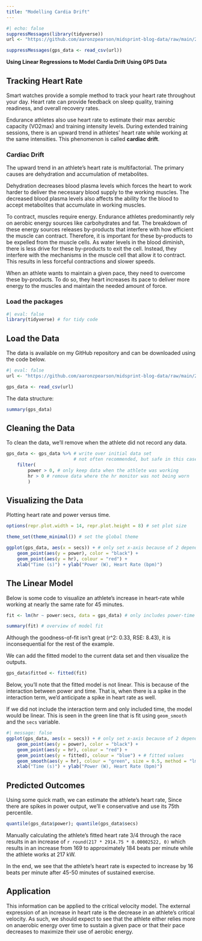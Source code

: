 ---
title: "Modelling Cardia Drift"
---

```{r}
#| echo: false
suppressMessages(library(tidyverse))
url <- "https://github.com/aaronzpearson/midsprint-blog-data/raw/main/2017_01_31_18_36_44.csv"

suppressMessages(gps_data <- read_csv(url))
```



**Using Linear Regressions to Model Cardia Drift Using GPS Data**

## Tracking Heart Rate

Smart watches provide a somple method to track your heart rate throughout your day. Heart rate can provide feedback on sleep quality, training readiness, and overall recovery rates.

Endurance athletes also use heart rate to estimate their max aerobic capacity (VO2max) and training intensity levels. During extended training sessions, there is an upward trend in athletes’ heart rate while working at the same intensities. This phenomenon is called **cardiac drift**.

### Cardiac Drift

The upward trend in an athlete’s heart rate is multifactorial. The primary causes are dehydration and accumulation of metabolites.

Dehydration decreases blood plasma levels which forces the heart to work harder to deliver the necessary blood supply to the working muscles. The decreased blood plasma levels also affects the ability for the blood to accept metabolites that accumulate in working muscles.

To contract, muscles require energy. Endurance athletes predominantly rely on aerobic energy sources like carbohydrates and fat. The breakdown of these energy sources releases by-products that interfere with how efficient the muscle can contract. Therefore, it is important for these by-products to be expelled from the muscle cells. As water levels in the blood diminish, there is less drive for these by-products to exit the cell. Instead, they interfere with the mechanisms in the muscle cell that allow it to contract. This results in less forceful contractions and slower speeds.

When an athlete wants to maintain a given pace, they need to overcome these by-products. To do so, they heart increases its pace to deliver more energy to the muscles and maintain the needed amount of force.

### Load the packages

```{r}
#| eval: false
library(tidyverse) # for tidy code
```

## Load the Data

The data is available on my GitHub repository and can be downloaded using the code below. 

```{r}
#| eval: false
url <- "https://github.com/aaronzpearson/midsprint-blog-data/raw/main/2017_01_31_18_36_44.csv"

gps_data <- read_csv(url)
```

The data structure:

```{r}
summary(gps_data)
```

## Cleaning the Data

To clean the data, we'll remove when the athlete did not record any data. 

```{r}
gps_data <- gps_data %>% # write over initial data set
                         # not often recommended, but safe in this case
    filter(
        power > 0, # only keep data when the athlete was working
        hr > 0 # remove data where the hr monitor was not being worn
        )
```

## Visualizing the Data

Plotting heart rate and power versus time.

```{r}
options(repr.plot.width = 14, repr.plot.height = 8) # set plot size

theme_set(theme_minimal()) # set the global theme

ggplot(gps_data, aes(x = secs)) + # only set x-axis because of 2 dependent variables
    geom_point(aes(y = power), color = "black") + 
    geom_point(aes(y = hr), colour = "red") + 
    xlab("Time (s)") + ylab("Power (W), Heart Rate (bpm)") 
```


## The Linear Model

Below is some code to visualize an athlete’s increase in heart-rate while working at nearly the same rate for 45 minutes.

```{r}
fit <- lm(hr ~ power:secs, data = gps_data) # only includes power-time interaction term

summary(fit) # overview of model fit
```

Although the goodness-of-fit isn't great (r^2: 0.33, RSE: 8.43), it is inconsequential for the rest of the example.

We can add the fitted model to the current data set and then visualize the outputs. 

```{r}
gps_data$fitted <- fitted(fit)
```

Below, you'll note that the fitted model is not linear. This is because of the interaction between power and time. That is, when there is a spike in the interaction term, we'd anticipate a spike in heart rate as well.

If we did not include the interaction term and only included time, the model would be linear. This is seen in the green line that is fit using `geom_smooth` and the `secs` variable.

```{r}
#| message: false
ggplot(gps_data, aes(x = secs)) + # only set x-axis because of 2 dependent variables
    geom_point(aes(y = power), color = "black") + 
    geom_point(aes(y = hr), colour = "red") + 
    geom_point(aes(y = fitted), colour = "blue") + # fitted values
    geom_smooth(aes(y = hr), colour = "green", size = 0.5, method = "lm") + # uses "lm" (linear model) to fit trendline
    xlab("Time (s)") + ylab("Power (W), Heart Rate (bpm)")
```

## Predicted Outcomes

Using some quick math, we can estimate the athlete's heart rate, Since there are spikes in power output, we'll e conservative and use its 75th percentile.

```{r}
quantile(gps_data$power); quantile(gps_data$secs)
```

Manually calculating the athlete's fitted heart rate 3/4 through the race results in an increase of `r round(217 * 2914.75 * 0.00002522, 0)` which results in an increase from 169 to approximately 184 beats per minute while the athlete works at 217 kW. 

In the end, we see that the athlete’s heart rate is expected to increase by 16 beats per minute after 45-50 minutes of sustained exercise.

## Application

This information can be applied to the critical velocity model. The external expression of an increase in heart rate is the decrease in an athlete’s critical velocity. As such, we should expect to see that the athlete either relies more on anaerobic energy over time to sustain a given pace or that their pace decreases to maximize their use of aerobic energy.
